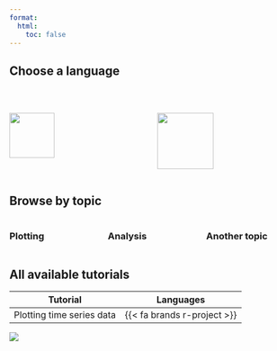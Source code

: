 ---
format:
  html:
    toc: false
---

## Choose a language

<br>

:::: {.columns} 

::: {.column width="50%"}
[![](images/r_logo.png){height=80}](r_tutorials_home.html)
:::

::: {.column width="50%"}
[![](images/python_logo.png){height=100}](python_tutorials_home.html)
:::

::::

## Browse by topic

:::: {.columns} 

::: {.column width="33%"}
### Plotting
:::

::: {.column width="33%"}
### Analysis
:::

::: {.column width="33%"}
### Another topic
:::

::::


## All available tutorials

| Tutorial | Languages |
|-|-|
| Plotting time series data | {{< fa brands r-project >}}|



::: {.column-screen}
![](images/home_csiro.jpg)
:::